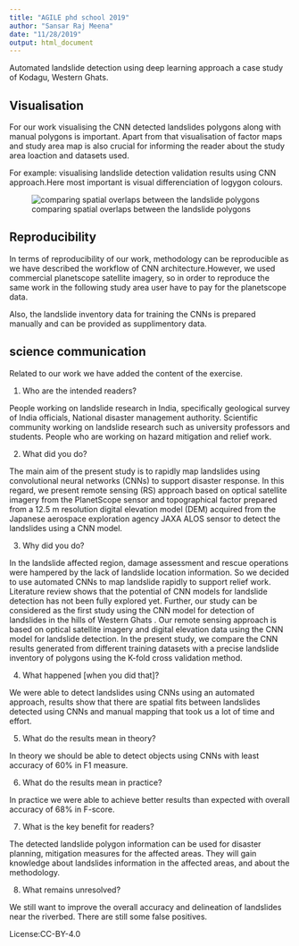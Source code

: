 ```yaml
---
title: "AGILE phd school 2019"
author: "Sansar Raj Meena"
date: "11/28/2019"
output: html_document
---
```


Automated landslide detection using deep learning approach a case study of Kodagu, Western Ghats.

## Visualisation

For our work visualising the CNN detected landslides polygons along with manual polygons is important. Apart from that visualisation of factor maps and study area map is also crucial for informing the reader about the study area loaction and datasets used.  

For example: visualising  landslide detection validation results using  CNN approach.Here most important is visual differenciation of logygon colours.

![comparing spatial overlaps between the landslide polygons](TPFP.png)


## Reproducibility

In terms of reproducibility of our work, methodology can be reproducible as we have described the workflow of CNN architecture.However, we used commercial planetscope satellite imagery, so in order to reproduce the same work in the following study area user have to pay for the planetscope data.

Also, the landslide inventory data for training the CNNs is prepared manually and can be provided as supplimentory data.

## science communication
Related to our work we have added the content of the exercise.

1.	Who are the intended readers?

People working on landslide research in India, specifically geological survey of India officials, National disaster management authority.
Scientific community working on landslide research such as university professors and students. 
People who are working on hazard mitigation and relief work.

2.	What did you do?

The main aim of the present study is to rapidly map landslides using convolutional neural networks (CNNs) to support disaster response. In this regard, we present remote sensing (RS) approach based on optical satellite imagery from the PlanetScope sensor and topographical factor prepared from a 12.5 m resolution digital elevation model (DEM) acquired from the Japanese aerospace exploration agency JAXA ALOS sensor to detect the landslides using a CNN model.

3.	Why did you do?

In the landslide affected region, damage assessment and rescue operations were hampered by the lack of landslide location information. So we decided to use automated CNNs to map landslide rapidly to support relief work. Literature review shows that the potential of CNN models for landslide detection has not been fully explored yet. Further, our study can be considered as the first study using the CNN model for detection of landslides in the hills of Western Ghats . Our remote sensing approach is based on optical satellite imagery and digital elevation data using the CNN model for landslide detection. In the present study, we compare the CNN results generated from different training datasets with a precise landslide inventory of polygons using the K-fold cross validation method. 

4.	What happened [when you did that]?

We were able to detect landslides using CNNs using an automated approach, results show that there are spatial fits between landslides detected using CNNs and manual mapping that took us a lot of time and effort. 

5.	What do the results mean in theory?

In theory we should be able to detect objects using CNNs with least accuracy of 60% in F1 measure. 

6.	What do the results mean in practice?

In practice we were able to achieve better results than expected with overall accuracy of 68% in F-score. 

7.	What is the key benefit for readers?

The detected landslide polygon information can be used for disaster planning, mitigation measures for the affected areas. They will gain knowledge about landslides information in the affected areas, and about the methodology.

8.	What remains unresolved?

We still want to improve the overall accuracy and delineation of landslides near the riverbed. There are still some false positives.



License:CC-BY-4.0